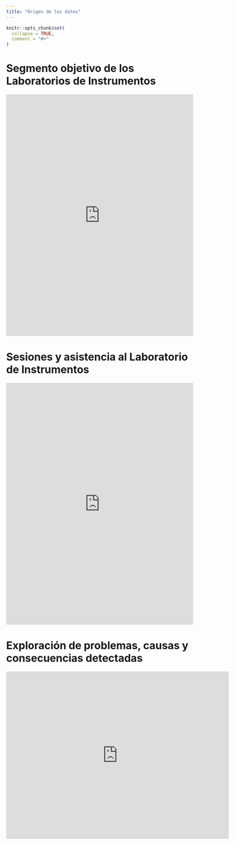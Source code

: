 ```yaml
---
title: "Origen de los datos"
---
```


```r
knitr::opts_chunk$set(
  collapse = TRUE,
  comment = "#>"
)
```


# Segmento objetivo de los Laboratorios de Instrumentos

<iframe width="100%" height="650" src="https://datastudio.google.com/embed/reporting/a5b9919c-f5b2-4c1b-b89d-f545953fc792/page/p_2kffrti2oc" frameborder="0" style="border:0" allowfullscreen></iframe>


# Sesiones y asistencia al Laboratorio de Instrumentos

<iframe width="100%" height="650" src="https://datastudio.google.com/embed/reporting/ba9813ee-8201-4a4e-be25-fdf89fdd6023/page/p_bpzufsmfpc" frameborder="0" style="border:0" allowfullscreen></iframe>

# Exploración de problemas, causas y consecuencias detectadas

<iframe width="600" height="450" src="https://datastudio.google.com/embed/reporting/c74c9ca2-bddb-4f02-8e68-4cbaf2dcf1af/page/lreeC" frameborder="0" style="border:0" allowfullscreen></iframe>
